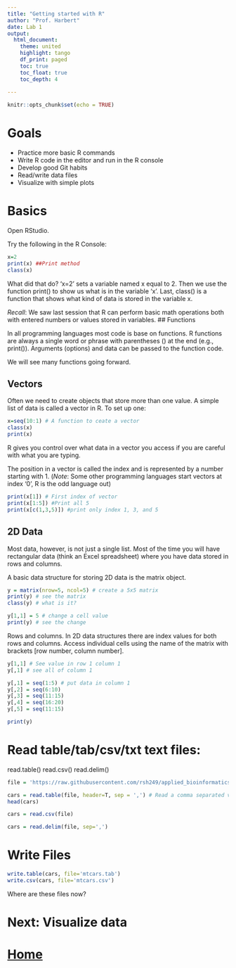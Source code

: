 ```yaml
---
title: "Getting started with R"
author: "Prof. Harbert"
date: Lab 1
output: 
  html_document:
    theme: united
    highlight: tango
    df_print: paged
    toc: true
    toc_float: true
    toc_depth: 4
  
---
```



```r
knitr::opts_chunk$set(echo = TRUE)
```

# Goals

+ Practice more basic R commands
+ Write R code in the editor and run in the R console
+ Develop good Git habits
+ Read/write data files
+ Visualize with simple plots

# Basics

Open RStudio. 

Try the following in the R Console:

```r
x=2
print(x) ##Print method
class(x)
```

What did that do? 'x=2' sets a variable named x equal to 2. Then we use the function print() to show us what is in the variable 'x'. Last, class() is a function that shows what kind of data is stored in the variable x.

*Recall*: We saw last session that R can perform basic math operations both with entered numbers or values stored in variables.
## Functions

In all programming languages most code is base on functions. R functions are always a single word or phrase with parentheses () at the end (e.g., print()). Arguments (options) and data can be passed to the function code.

We will see many functions going forward.

## Vectors

Often we need to create objects that store more than one value. A simple list of data is called a vector in R. To set up one:

```r

x=seq(10:1) # A function to ceate a vector
class(x)
print(x)
```

R gives you control over what data in a vector you access if you are careful with what you are typing. 

The position in a vector is called the index and is represented by a number starting with 1. (*Note*: Some other programming languages start vectors at index '0', R is the odd language out)

```R
print(x[1]) # First index of vector
print(x[1:5]) #Print all 5
print(x[c(1,3,5)]) #print only index 1, 3, and 5
```

## 2D Data

Most data, however, is not just a single list. Most of the time you will have rectangular data (think an Excel spreadsheet) where you have data stored in rows and columns.

A basic data structure for storing 2D data is the matrix object.

```R

y = matrix(nrow=5, ncol=5) # create a 5x5 matrix
print(y) # see the matrix
class(y) # what is it?

y[1,1] = 5 # change a cell value
print(y) # see the change
```

Rows and columns. In 2D data structures there are index values for both rows and columns. Access individual cells using the name of the matrix with brackets [row number, column number]. 

```R
y[1,1] # See value in row 1 column 1
y[,1] # see all of column 1

y[,1] = seq(1:5) # put data in column 1
y[,2] = seq(6:10)
y[,3] = seq(11:15)
y[,4] = seq(16:20)
y[,5] = seq(11:15)

print(y)

```


# Read table/tab/csv/txt text files:
read.table()
read.csv()
read.delim()

```r
file = 'https://raw.githubusercontent.com/rsh249/applied_bioinformatics2020/master/data/mtcars.csv' #URL to text file with data

cars = read.table(file, header=T, sep = ',') # Read a comma separated values file
head(cars)

cars = read.csv(file)

cars = read.delim(file, sep=',')


```

# Write Files

```r
write.table(cars, file='mtcars.tab')
write.csv(cars, file='mtcars.csv')
```

Where are these files now?

# Next: Visualize data


# [Home](https://devbioinformatics.org)









